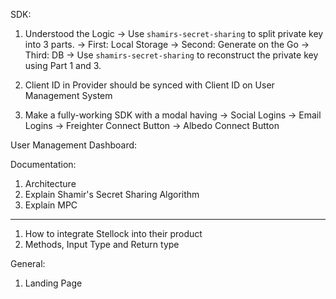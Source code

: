 SDK:

1. Understood the Logic
 -> Use `shamirs-secret-sharing` to split private key into 3 parts.
 -> First: Local Storage
 -> Second: Generate on the Go
 -> Third: DB
 -> Use `shamirs-secret-sharing` to reconstruct the private key using Part 1 and 3.

2. Client ID in Provider should be synced with Client ID on User Management System
3. Make a fully-working SDK with a modal having 
    -> Social Logins
    -> Email Logins
    -> Freighter Connect Button
    -> Albedo Connect Button


User Management Dashboard: 

Documentation:
1. Architecture
2. Explain Shamir's Secret Sharing Algorithm
3. Explain MPC
----
1. How to integrate Stellock into their product
2. Methods, Input Type and Return type


General:
1. Landing Page